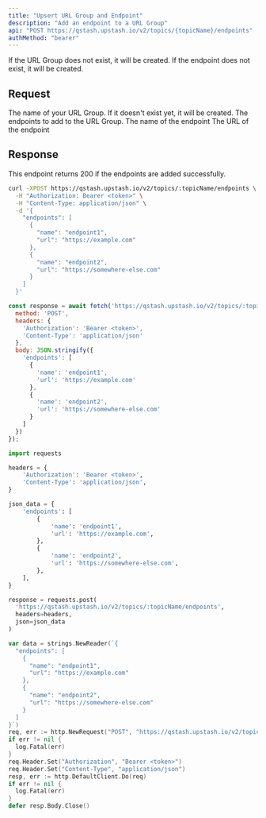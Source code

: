 ```yaml
---
title: "Upsert URL Group and Endpoint"
description: "Add an endpoint to a URL Group"
api: "POST https://qstash.upstash.io/v2/topics/{topicName}/endpoints"
authMethod: "bearer"
---
```


If the URL Group does not exist, it will be created. If the endpoint does not exist, it will be created.

## Request

<ParamField path="topicName" type="string" required>
  The name of your URL Group. If it doesn't exist yet, it will be created.
</ParamField>

<ParamField body="endpoints" type="Array" required>
  The endpoints to add to the URL Group.

<Expandable defaultOpen>

  <ParamField body="name" type="string" >
  The name of the endpoint
  </ParamField>
  <ParamField body="url" type="string" required >
  The URL of the endpoint
  </ParamField>
  </Expandable>
</ParamField>

## Response

This endpoint returns 200 if the endpoints are added successfully.

<RequestExample>

```sh curl
curl -XPOST https://qstash.upstash.io/v2/topics/:topicName/endpoints \
  -H "Authorization: Bearer <token>" \
  -H "Content-Type: application/json" \
  -d '{
    "endpoints": [
      {
        "name": "endpoint1",
        "url": "https://example.com"
      },
      {
        "name": "endpoint2",
        "url": "https://somewhere-else.com"
      }
    ]
  }'
```

```js Node
const response = await fetch('https://qstash.upstash.io/v2/topics/:topicName/endpoints', {
  method: 'POST',
  headers: {
    'Authorization': 'Bearer <token>',
    'Content-Type': 'application/json'
  },
  body: JSON.stringify({
    'endpoints': [
      {
        'name': 'endpoint1',
        'url': 'https://example.com'
      },
      {
        'name': 'endpoint2',
        'url': 'https://somewhere-else.com'
      }
    ]
  })
});
```


```python Python
import requests

headers = {
    'Authorization': 'Bearer <token>',
    'Content-Type': 'application/json',
}

json_data = {
    'endpoints': [
        {
            'name': 'endpoint1',
            'url': 'https://example.com',
        },
        {
            'name': 'endpoint2',
            'url': 'https://somewhere-else.com',
        },
    ],
}

response = requests.post(
  'https://qstash.upstash.io/v2/topics/:topicName/endpoints',
  headers=headers, 
  json=json_data
)
```


```go Go 
var data = strings.NewReader(`{
  "endpoints": [
    {
      "name": "endpoint1",
      "url": "https://example.com"
    },
    {
      "name": "endpoint2",
      "url": "https://somewhere-else.com"
    }
  ]
}`)
req, err := http.NewRequest("POST", "https://qstash.upstash.io/v2/topics/:topicName/endpoints", data)
if err != nil {
  log.Fatal(err)
}
req.Header.Set("Authorization", "Bearer <token>")
req.Header.Set("Content-Type", "application/json")
resp, err := http.DefaultClient.Do(req)
if err != nil {
  log.Fatal(err)
}
defer resp.Body.Close()
```

</RequestExample>
